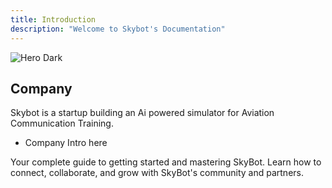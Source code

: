 ```yaml
---
title: Introduction
description: "Welcome to Skybot's Documentation"
---
```


<img alt="Hero Dark" classname="block" src="/images/hero-dark.jpg" />

## Company

Skybot is a startup building an Ai powered simulator for Aviation Communication Training.

- Company Intro here

<CardGroup cols="2">
  <Card title="Product Guide" icon="pen-to-square" href="/product">
    Your complete guide to getting started and mastering SkyBot.
  </Card>

  <Card title="Community & Partnerships" icon="handshake" href="/community">
    Learn how to connect, collaborate, and grow with SkyBot's community and partners.
  </Card>
</CardGroup>

##
